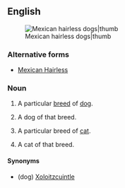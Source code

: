 {{also|Mexican Hairless}}
==English==
{{wikipedia}}
[[File:Hairless and coated half.JPG|Mexican hairless dogs|thumb]]

===Alternative forms===
* [[Mexican Hairless]]

===Noun===
{{en-noun|head=[[Mexican]] [[hairless]]|~|es}}<!-- see 'Mexican Hairless' for Google hits -->

# {{lb|en|uncountable}} A particular [[breed]] of [[dog]].
# {{lb|en|countable}} A dog of that breed.
# {{lb|en|uncountable}} A particular breed of [[cat]].
# {{lb|en|countable}} A cat of that breed.

====Synonyms====
* (dog) [[Xoloitzcuintle]]
